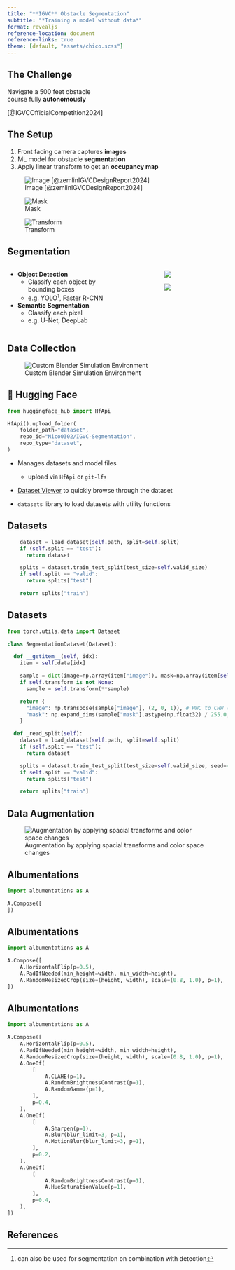 ```yaml
---
title: "**IGVC** Obstacle Segmentation"
subtitle: "*Training a model without data*"
format: revealjs
reference-location: document
reference-links: true
theme: [default, "assets/chico.scss"]
---
```


## The Challenge {background-image="assets/igvc_parkour.jpg"}

Navigate a 500 feet obstacle \
course fully **autonomously**

::: footer
[@IGVCOfficialCompetition2024]
:::

## The Setup

1. Front facing camera captures **images**
2. ML model for obstacle **segmentation**
3. Apply linear transform to get an **occupancy map**

::: {layout-ncol=3}

![Image [@zemlinIGVCDesignReport2024]](assets/view_image.jpg)

![Mask](assets/view_mask.jpg)

![Transform](assets/view_transform.jpg)

:::

## Segmentation

:::: {.columns}

::: {.column width="70%"}
- **Object Detection**
  - Classify each object by \
  bounding boxes
  - e.g. YOLO^[can also be used for segmentation on combination with detection], Faster R-CNN

- **Semantic Segmentation**
  - Classify each pixel
  - e.g. U-Net, DeepLab
:::

::: {.column width="30%"}
![](assets/view_detection.jpg)

![](assets/view_mask.jpg)
:::

::::

## Data Collection

![Custom Blender Simulation Environment](assets/blender_window.png)


## 🤗 Hugging Face

```python
from huggingface_hub import HfApi

HfApi().upload_folder(
    folder_path="dataset",
    repo_id="Nico0302/IGVC-Segmentation",
    repo_type="dataset",
)
```

- Manages datasets and model files
    - upload via `HfApi` or `git-lfs`

- [Dataset Viewer](https://huggingface.co/datasets/Nico0302/IGVC-Segmentation/viewer?views%5B%5D=train) to quickly browse through the dataset

- `datasets` library to load datasets with utility functions

## Datasets {auto-animate=true}

```python
    dataset = load_dataset(self.path, split=self.split)
    if (self.split == "test"):
      return dataset

    splits = dataset.train_test_split(test_size=self.valid_size)
    if self.split == "valid":
      return splits["test"]

    return splits["train"]
```

## Datasets {auto-animate=true}

```python
from torch.utils.data import Dataset

class SegmentationDataset(Dataset):

  def __getitem__(self, idx):
    item = self.data[idx]

    sample = dict(image=np.array(item["image"]), mask=np.array(item[self.mask_name]))
    if self.transform is not None:
      sample = self.transform(**sample)

    return {
      "image": np.transpose(sample["image"], (2, 0, 1)), # HWC to CHW (3, H, W)
      "mask": np.expand_dims(sample["mask"].astype(np.float32) / 255.0, 0), # HW to CHW (1, H, W)
    }

  def _read_split(self):
    dataset = load_dataset(self.path, split=self.split)
    if (self.split == "test"):
      return dataset

    splits = dataset.train_test_split(test_size=self.valid_size, seed=42)
    if self.split == "valid":
      return splits["test"]

    return splits["train"]
```

## Data Augmentation

![Augmentation by applying spacial transforms and color space changes](assets/data_argumentation.svg)

## Albumentations {auto-animate=true}

```python
import albumentations as A

A.Compose([
])
```

## Albumentations {auto-animate=true}

```python
import albumentations as A

A.Compose([
    A.HorizontalFlip(p=0.5),
    A.PadIfNeeded(min_height=width, min_width=height),
    A.RandomResizedCrop(size=(height, width), scale=(0.8, 1.0), p=1),
])
```

## Albumentations {auto-animate=true}

```python
import albumentations as A

A.Compose([
    A.HorizontalFlip(p=0.5),
    A.PadIfNeeded(min_height=width, min_width=height),
    A.RandomResizedCrop(size=(height, width), scale=(0.8, 1.0), p=1),
    A.OneOf(
        [
            A.CLAHE(p=1),
            A.RandomBrightnessContrast(p=1),
            A.RandomGamma(p=1),
        ],
        p=0.4,
    ),
    A.OneOf(
        [
            A.Sharpen(p=1),
            A.Blur(blur_limit=3, p=1),
            A.MotionBlur(blur_limit=3, p=1),
        ],
        p=0.2,
    ),
    A.OneOf(
        [
            A.RandomBrightnessContrast(p=1),
            A.HueSaturationValue(p=1),
        ],
        p=0.4,
    ),
])
```

## References

::: {#refs}
:::